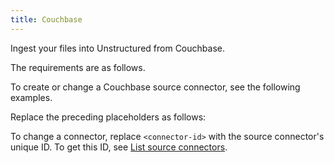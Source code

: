 ```yaml
---
title: Couchbase
---
```


Ingest your files into Unstructured from Couchbase.

The requirements are as follows.


<CouchbasePrerequisites />

To create or change a Couchbase source connector, see the following examples.


<CodeGroup>
    <CouchbaseAPIRESTCreate />
    <CouchbaseAPIRESTChange />
</CodeGroup>

Replace the preceding placeholders as follows:


<CouchbaseAPIPlaceholders />

To change a connector, replace `<connector-id>` with the source connector's unique ID. 
To get this ID, see [List source connectors](/platform/api/overview#list-source-connectors).